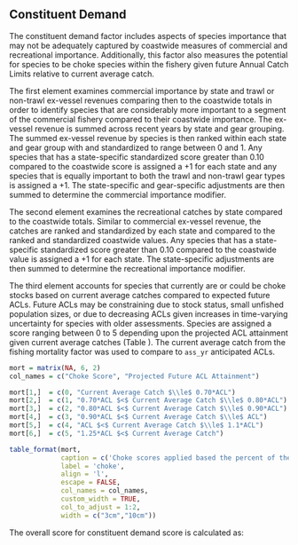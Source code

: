 ## Constituent Demand

The constituent demand factor includes aspects of species importance that may not be adequately captured by coastwide measures of commercial and recreational importance. Additionally, this factor also measures the potential for species to be choke species within the fishery given future Annual Catch Limits relative to current average catch. 

The first element examines commercial importance by state and trawl or non-trawl ex-vessel revenues comparing then to the coastwide totals in order to identify species that are considerably more important to a segment of the commercial fishery compared to their coastwide importance. The ex-vessel revenue is summed across recent years by state and gear grouping. The summed ex-vessel revenue by species is then ranked within each state and gear group with and standardized to range between 0 and 1. Any species that has a state-specific standardized score greater than 0.10 compared to the coastwide score is assigned a +1 for each state and any species that is equally important to both the trawl and non-trawl gear types is assigned a +1. The state-specific and gear-specific adjustments are then summed to determine the commercial importance modifier.     

The second element examines the recreational catches by state compared to the coastwide totals. Similar to commercial ex-vessel revenue, the catches are ranked and standardized by each state and compared to the ranked and standardized coastwide values. Any species that has a state-specific standardized score greater than 0.10 compared to the coastwide value is assigned a +1 for each state. The state-specific adjustments are then summed to determine the recreational importance modifier. 

The third element accounts for species that currently are or could be choke stocks based on current average catches compared to expected future ACLs. Future ACLs may be constraining due to stock status, small unfished population sizes, or due to decreasing ACLs given increases in time-varying uncertainty for species with older assessments. Species are assigned a score ranging between 0 to 5 depending upon the projected ACL attainment given current average catches (Table \ref{tab:choke}). The current average catch from the fishing mortality factor was used to compare to `ass_yr` anticipated ACLs.


```r

mort = matrix(NA, 6, 2)
col_names = c("Choke Score", "Projected Future ACL Attainment")

mort[1,]  = c(0, "Current Average Catch $\\le$ 0.70*ACL")
mort[2,]  = c(1, "0.70*ACL $<$ Current Average Catch $\\le$ 0.80*ACL")
mort[3,]  = c(2, "0.80*ACL $<$ Current Average Catch $\\le$ 0.90*ACL")
mort[4,]  = c(3, "0.90*ACL $<$ Current Average Catch $\\le$ ACL")
mort[5,]  = c(4, "ACL $<$ Current Average Catch $\\le$ 1.1*ACL")
mort[6,]  = c(5, "1.25*ACL $<$ Current Average Catch")

table_format(mort, 
             caption = c('Choke scores applied based the percent of the projected ACL attainment given current average catches by species.'),
             label = 'choke',
             align = 'l',
             escape = FALSE,
             col_names = col_names,             
             custom_width = TRUE,
             col_to_adjust = 1:2,
             width = c("3cm","10cm"))

```


The overall score for constituent demand score is calculated as:

\begin{centering}

$d_s = \text{Choke Score}_s + \text{Commercial Importance Modifier}_s + \text{Recreational Importance Modifier}_s $

\end{centering}

